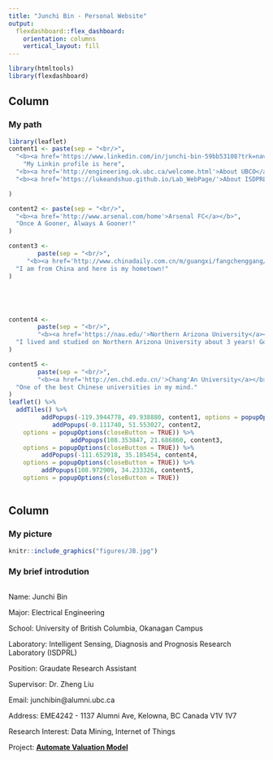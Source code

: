 ```yaml
---
title: "Junchi Bin - Personal Website"
output: 
  flexdashboard::flex_dashboard:
    orientation: columns
    vertical_layout: fill
---
```


```r
library(htmltools)
library(flexdashboard)
```

Column {data-width=700}
-----------------------------------------------------------------------
### My path

```r
library(leaflet)
content1 <- paste(sep = "<br/>",
  "<b><a href='https://www.linkedin.com/in/junchi-bin-59bb53108?trk=nav_responsive_tab_profile_pic'>Junchi Bin</a></b>",
    "My Linkin profile is here",
  "<b><a href='http://engineering.ok.ubc.ca/welcome.html'>About UBCO</a></b>",
  "<b><a href='https://lukeandshuo.github.io/Lab_WebPage/'>About ISDPRL</a></b>"

)

content2 <- paste(sep = "<br/>",
  "<b><a href='http://www.arsenal.com/home'>Arsenal FC</a></b>",
  "Once A Gooner, Always A Gooner!"
)

content3 <- 
        paste(sep = "<br/>",
     "<b><a href='http://www.chinadaily.com.cn/m/guangxi/fangchenggang/'>Fangchenggang City</a></b>",   
  "I am from China and here is my hometown!"
)





content4 <- 
        paste(sep = "<br/>",
        "<b><a href='https://nau.edu/'>Northern Arizona University</a></b>",
  "I lived and studied on Northern Arizona University about 3 years! Go Lumberjacks!"
)

content5 <- 
        paste(sep = "<br/>",
        "<b><a href='http://en.chd.edu.cn/'>Chang'An University</a></b>",
  "One of the best Chinese universities in my mind."
)
leaflet() %>%
  addTiles() %>%
         addPopups(-119.3944778, 49.938880, content1, options = popupOptions(closeButton = TRUE))%>%
            addPopups(-0.111740, 51.553027, content2,
    options = popupOptions(closeButton = TRUE)) %>%
                 addPopups(108.353847, 21.686860, content3,
    options = popupOptions(closeButton = TRUE)) %>%
         addPopups(-111.652918, 35.185454, content4,
    options = popupOptions(closeButton = TRUE)) %>%
         addPopups(108.972909, 34.233326, content5,
    options = popupOptions(closeButton = TRUE))
  

```

Column {data-width=300}
-----------------------------------------------------------------------

### My picture

```r
knitr::include_graphics("figures/JB.jpg")
```

### My brief introdution

```r

```

Name: Junchi Bin

Major: Electrical Engineering

School: University of British Columbia, Okanagan Campus

Laboratory: Intelligent Sensing, Diagnosis and Prognosis Research Laboratory (ISDPRL)

Position: Graudate Research Assistant

Supervisor: Dr. Zheng Liu

Email: junchibin@alumni.ubc.ca

Address: EME4242 - 1137 Alumni Ave, Kelowna, BC Canada V1V 1V7

Research Interest: Data Mining, Internet of Things

Project: <b><a href='https://junchibin.shinyapps.io/AVM_One/'>Automate Valuation Model</a></b>
